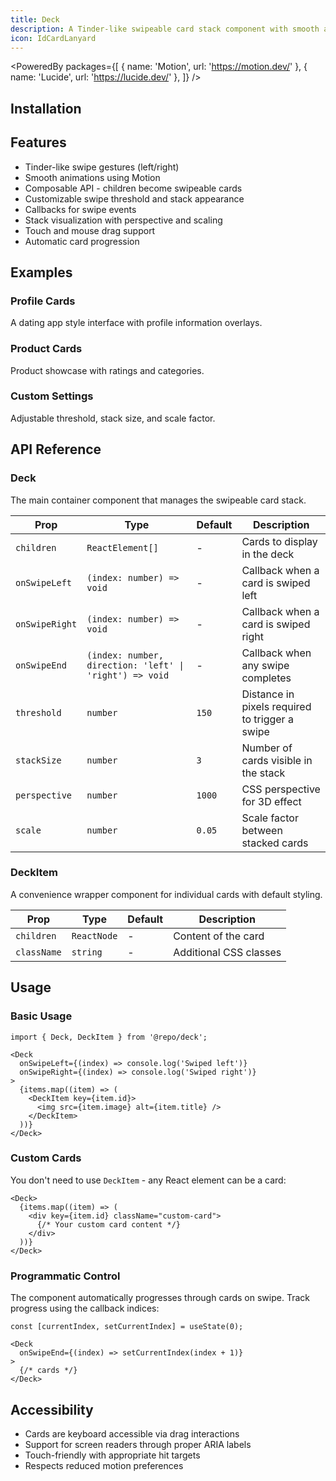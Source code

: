 ```yaml
---
title: Deck
description: A Tinder-like swipeable card stack component with smooth animations.
icon: IdCardLanyard
---
```


<PoweredBy packages={[
  { name: 'Motion', url: 'https://motion.dev/' },
  { name: 'Lucide', url: 'https://lucide.dev/' },
]} />

<Preview path="deck" />

## Installation

<Installer packageName="deck" />

## Features

- Tinder-like swipe gestures (left/right)
- Smooth animations using Motion
- Composable API - children become swipeable cards
- Customizable swipe threshold and stack appearance
- Callbacks for swipe events
- Stack visualization with perspective and scaling
- Touch and mouse drag support
- Automatic card progression

## Examples

### Profile Cards

A dating app style interface with profile information overlays.

<Preview path="deck-profile-cards" />

### Product Cards

Product showcase with ratings and categories.

<Preview path="deck-product-cards" />

### Custom Settings

Adjustable threshold, stack size, and scale factor.

<Preview path="deck-custom-threshold" />

## API Reference

### Deck

The main container component that manages the swipeable card stack.

| Prop | Type | Default | Description |
| --- | --- | --- | --- |
| `children` | `ReactElement[]` | - | Cards to display in the deck |
| `onSwipeLeft` | `(index: number) => void` | - | Callback when a card is swiped left |
| `onSwipeRight` | `(index: number) => void` | - | Callback when a card is swiped right |
| `onSwipeEnd` | `(index: number, direction: 'left' \| 'right') => void` | - | Callback when any swipe completes |
| `threshold` | `number` | `150` | Distance in pixels required to trigger a swipe |
| `stackSize` | `number` | `3` | Number of cards visible in the stack |
| `perspective` | `number` | `1000` | CSS perspective for 3D effect |
| `scale` | `number` | `0.05` | Scale factor between stacked cards |

### DeckItem

A convenience wrapper component for individual cards with default styling.

| Prop | Type | Default | Description |
| --- | --- | --- | --- |
| `children` | `ReactNode` | - | Content of the card |
| `className` | `string` | - | Additional CSS classes |

## Usage

### Basic Usage

```tsx
import { Deck, DeckItem } from '@repo/deck';

<Deck
  onSwipeLeft={(index) => console.log('Swiped left')}
  onSwipeRight={(index) => console.log('Swiped right')}
>
  {items.map((item) => (
    <DeckItem key={item.id}>
      <img src={item.image} alt={item.title} />
    </DeckItem>
  ))}
</Deck>
```

### Custom Cards

You don't need to use `DeckItem` - any React element can be a card:

```tsx
<Deck>
  {items.map((item) => (
    <div key={item.id} className="custom-card">
      {/* Your custom card content */}
    </div>
  ))}
</Deck>
```

### Programmatic Control

The component automatically progresses through cards on swipe. Track progress using the callback indices:

```tsx
const [currentIndex, setCurrentIndex] = useState(0);

<Deck
  onSwipeEnd={(index) => setCurrentIndex(index + 1)}
>
  {/* cards */}
</Deck>
```

## Accessibility

- Cards are keyboard accessible via drag interactions
- Support for screen readers through proper ARIA labels
- Touch-friendly with appropriate hit targets
- Respects reduced motion preferences